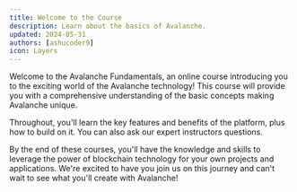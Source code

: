 ```yaml
---
title: Welcome to the Course
description: Learn about the basics of Avalanche.
updated: 2024-05-31
authors: [ashucoder9]
icon: Layers
---
```


Welcome to the Avalanche Fundamentals, an online course introducing you to the exciting world of the Avalanche technology! This course will provide you with a comprehensive understanding of the basic concepts making Avalanche unique.

Throughout, you'll learn the key features and benefits of the platform, plus how to build on it. You can also ask our expert instructors questions.

By the end of these courses, you'll have the knowledge and skills to leverage the power of blockchain technology for your own projects and applications. We're excited to have you join us on this journey and can't wait to see what you'll create with Avalanche!